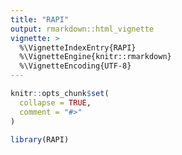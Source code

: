 ```yaml
---
title: "RAPI"
output: rmarkdown::html_vignette
vignette: >
  %\VignetteIndexEntry{RAPI}
  %\VignetteEngine{knitr::rmarkdown}
  %\VignetteEncoding{UTF-8}
---
```


```r
knitr::opts_chunk$set(
  collapse = TRUE,
  comment = "#>"
)
```

```r
library(RAPI)
```

